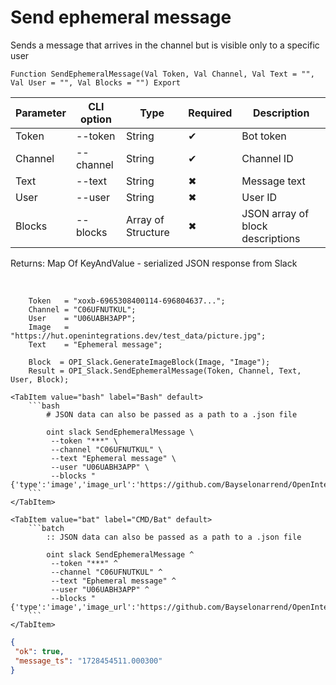﻿---
sidebar_position: 2
description: Send ephemeral message and other functions to work with Slack in the Open Integration Package, a free open-source integration library for 1C:Enterprise 8, OneScript and CLI
keywords: [1C, 1С, 1С:Enterprise, 1С:Enterprise 8.3, API, Integration, Services, Exchange, OneScript, CLI, Slack]
---


# Send ephemeral message
Sends a message that arrives in the channel but is visible only to a specific user



`Function SendEphemeralMessage(Val Token, Val Channel, Val Text = "", Val User = "", Val Blocks = "") Export`

  | Parameter | CLI option | Type | Required | Description |
  |-|-|-|-|-|
  | Token | --token | String | &#x2714; | Bot token |
  | Channel | --channel | String | &#x2714; | Channel ID |
  | Text | --text | String | &#x2716; | Message text |
  | User | --user | String | &#x2716; | User ID |
  | Blocks | --blocks | Array of Structure | &#x2716; | JSON array of block descriptions |

  
  Returns:  Map Of KeyAndValue - serialized JSON response from Slack

<br/>




```bsl title="1C:Enterprise/OneScript code example"
    Token   = "xoxb-6965308400114-696804637...";
    Channel = "C06UFNUTKUL";
    User    = "U06UABH3APP";
    Image   = "https://hut.openintegrations.dev/test_data/picture.jpg";
    Text    = "Ephemeral message";

    Block  = OPI_Slack.GenerateImageBlock(Image, "Image");
    Result = OPI_Slack.SendEphemeralMessage(Token, Channel, Text, User, Block);
```
 

 <Tabs>
  
    <TabItem value="bash" label="Bash" default>
        ```bash
            # JSON data can also be passed as a path to a .json file
            
            oint slack SendEphemeralMessage \
             --token "***" \
             --channel "C06UFNUTKUL" \
             --text "Ephemeral message" \
             --user "U06UABH3APP" \
             --blocks "{'type':'image','image_url':'https://github.com/Bayselonarrend/OpenIntegrations/raw/main/service/test_data/picture.jpg','alt_text':'Image'}"
        ```
    </TabItem>
  
    <TabItem value="bat" label="CMD/Bat" default>
        ```batch
            :: JSON data can also be passed as a path to a .json file
            
            oint slack SendEphemeralMessage ^
             --token "***" ^
             --channel "C06UFNUTKUL" ^
             --text "Ephemeral message" ^
             --user "U06UABH3APP" ^
             --blocks "{'type':'image','image_url':'https://github.com/Bayselonarrend/OpenIntegrations/raw/main/service/test_data/picture.jpg','alt_text':'Image'}"
        ```
    </TabItem>
</Tabs>


```json title="Result"
{
 "ok": true,
 "message_ts": "1728454511.000300"
}
```
